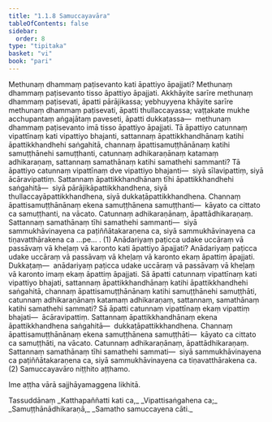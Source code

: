 ```yaml
---
title: "1.1.8 Samuccayavāra"
tableOfContents: false
sidebar:
  order: 8
type: "tipitaka"
basket: "vi"
book: "pari"
---
```



<DynamicBreadcrumb />

<Division number="187" book="pari" bookNo="5" page="82">

<Paragraph number="588" book="pari">
Methunaṃ dhammaṃ paṭisevanto kati āpattiyo āpajjati? Methunaṃ dhammaṃ paṭisevanto tisso āpattiyo āpajjati. Akkhāyite sarīre methunaṃ dhammaṃ paṭisevati, āpatti pārājikassa; yebhuyyena khāyite sarīre methunaṃ dhammaṃ paṭisevati, āpatti thullaccayassa; vaṭṭakate mukhe acchupantaṃ aṅgajātaṃ paveseti, āpatti dukkaṭassa—  methunaṃ dhammaṃ paṭisevanto imā tisso āpattiyo āpajjati.
</Paragraph>

<Paragraph number="589" book="pari">
Tā āpattiyo catunnaṃ vipattīnaṃ kati vipattiyo bhajanti, sattannaṃ āpattikkhandhānaṃ katihi āpattikkhandhehi saṅgahitā, channaṃ āpattisamuṭṭhānānaṃ katihi samuṭṭhānehi samuṭṭhanti, catunnaṃ adhikaraṇānaṃ katamaṃ adhikaraṇaṃ, sattannaṃ samathānaṃ katihi samathehi sammanti? Tā āpattiyo catunnaṃ vipattīnaṃ dve vipattiyo bhajanti—  siyā sīlavipattiṃ, siyā ācāravipattiṃ. Sattannaṃ āpattikkhandhānaṃ tīhi āpattikkhandhehi saṅgahitā—  siyā pārājikāpattikkhandhena, siyā thullaccayāpattikkhandhena, siyā dukkaṭāpattikkhandhena. Channaṃ āpattisamuṭṭhānānaṃ ekena samuṭṭhānena samuṭṭhanti—  kāyato ca cittato ca samuṭṭhanti, na vācato. Catunnaṃ adhikaraṇānaṃ, āpattādhikaraṇaṃ. Sattannaṃ samathānaṃ tīhi samathehi sammanti—  siyā sammukhāvinayena ca paṭiññātakaraṇena ca, siyā sammukhāvinayena ca tiṇavatthārakena ca …pe… . (1)
</Paragraph>

<Paragraph number="590" book="pari">
Anādariyaṃ paṭicca udake uccāraṃ vā passāvaṃ vā kheḷaṃ vā karonto kati āpattiyo āpajjati? Anādariyaṃ paṭicca udake uccāraṃ vā passāvaṃ vā kheḷaṃ vā karonto ekaṃ āpattiṃ āpajjati. Dukkaṭaṃ—  anādariyaṃ paṭicca udake uccāraṃ vā passāvaṃ vā kheḷaṃ vā karonto imaṃ ekaṃ āpattiṃ āpajjati.
</Paragraph>

<Paragraph number="591" book="pari">
Sā āpatti catunnaṃ vipattīnaṃ kati vipattiyo bhajati, sattannaṃ āpattikkhandhānaṃ katihi āpattikkhandhehi saṅgahitā, channaṃ āpattisamuṭṭhānānaṃ katihi samuṭṭhānehi samuṭṭhāti, catunnaṃ adhikaraṇānaṃ katamaṃ adhikaraṇaṃ, sattannaṃ, samathānaṃ katihi samathehi sammati? Sā āpatti catunnaṃ vipattīnaṃ ekaṃ vipattiṃ bhajati—  ācāravipattiṃ. Sattannaṃ āpattikkhandhānaṃ ekena āpattikkhandhena saṅgahitā—  dukkaṭāpattikkhandhena. Channaṃ āpattisamuṭṭhānānaṃ ekena samuṭṭhānena samuṭṭhāti—  kāyato ca cittato ca samuṭṭhāti, na vācato. Catunnaṃ adhikaraṇānaṃ, āpattādhikaraṇaṃ. Sattannaṃ samathānaṃ tīhi samathehi sammati—  siyā sammukhāvinayena ca paṭiññātakaraṇena ca, siyā sammukhāvinayena ca tiṇavatthārakena ca. (2)

</Paragraph>
</Division>

<Paragraph number="592" type="center" book="pari">
Samuccayavāro niṭṭhito aṭṭhamo.

  
Ime aṭṭha vārā sajjhāyamaggena likhitā.



</Paragraph>

<Paragraph number="593" type="center" book="pari">
Tassuddānaṃ


</Paragraph>

<Paragraph number="594" type="verses" book="pari">
_Katthapaññatti kati ca,_  
_Vipattisaṅgahena ca;_  
_Samuṭṭhānādhikaraṇā,_  
_Samatho samuccayena cāti._
</Paragraph>